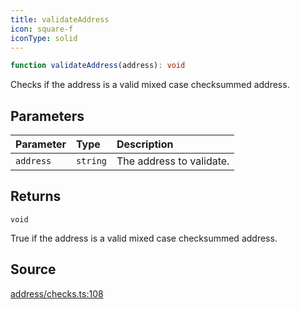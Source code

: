 ```yaml
---
title: validateAddress
icon: square-f
iconType: solid
---
```


```ts
function validateAddress(address): void
```

Checks if the address is a valid mixed case checksummed address.

## Parameters

| Parameter | Type | Description |
| :------ | :------ | :------ |
| `address` | `string` | The address to validate. |

## Returns

`void`

True if the address is a valid mixed case checksummed address.

## Source

[address/checks.ts:108](https://github.com/dominant-strategies/quais.js/blob/c1c12d43f9d34c6baad2b0542bd6d0acd6fefcbf/src/address/checks.ts#L108)
